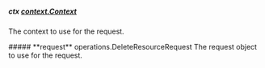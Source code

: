 
##### **ctx** [context.Context](https://pkg.go.dev/context#Context)
The context to use for the request.

<Collapsible>
    ##### **request** operations.DeleteResourceRequest
    The request object to use for the request.
    <Collapsible.Break/>
    <DeleteResourceRequest/>
</Collapsible>

